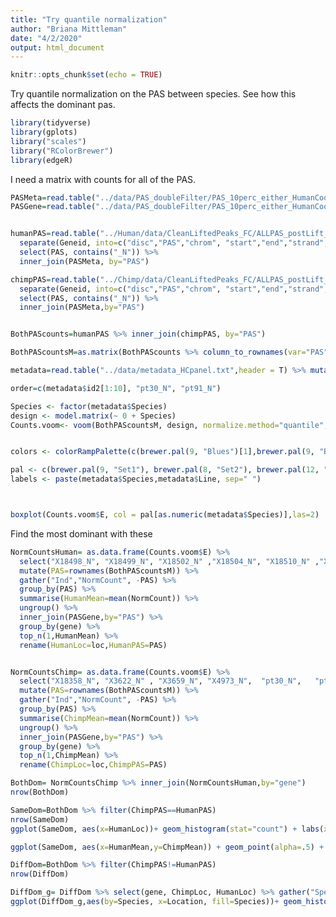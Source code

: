 ```yaml
---
title: "Try quantile normalization"
author: "Briana Mittleman"
date: "4/2/2020"
output: html_document
---
```


```r
knitr::opts_chunk$set(echo = TRUE)
```

Try quantile normalization on the PAS between species. See how this affects the dominant pas. 


```r
library(tidyverse)
library(gplots)
library("scales")
library("RColorBrewer")
library(edgeR)
```




I need a matrix with counts for all of the PAS. 
```r
PASMeta=read.table("../data/PAS_doubleFilter/PAS_10perc_either_HumanCoord_BothUsage_meta_doubleFilter.txt",header = T,stringsAsFactors = F) %>% select(PAS)
PASGene=read.table("../data/PAS_doubleFilter/PAS_10perc_either_HumanCoord_BothUsage_meta_doubleFilter.txt",header = T,stringsAsFactors = F) %>% select(PAS,gene,loc)


humanPAS=read.table("../Human/data/CleanLiftedPeaks_FC/ALLPAS_postLift_LocParsed_Human_fixed.fc", header=T, stringsAsFactors = F) %>% 
  separate(Geneid, into=c("disc","PAS","chrom", "start","end","strand","geneid"), sep=":") %>% 
  select(PAS, contains("_N")) %>% 
  inner_join(PASMeta, by="PAS")

chimpPAS=read.table("../Chimp/data/CleanLiftedPeaks_FC/ALLPAS_postLift_LocParsed_Chimp_fixed.fc", header=T, stringsAsFactors = F) %>% 
  separate(Geneid, into=c("disc","PAS","chrom", "start","end","strand","geneid"), sep=":") %>% 
  select(PAS, contains("_N")) %>% 
  inner_join(PASMeta,by="PAS")


BothPAScounts=humanPAS %>% inner_join(chimpPAS, by="PAS")

BothPAScountsM=as.matrix(BothPAScounts %>% column_to_rownames(var="PAS"))
```


```r
metadata=read.table("../data/metadata_HCpanel.txt",header = T) %>% mutate(id2=ifelse(grepl("pt", ID), ID, paste("X", ID, sep=""))) %>% filter(Fraction=="Nuclear")

order=c(metadata$id2[1:10], "pt30_N", "pt91_N")
```

```r
Species <- factor(metadata$Species)
design <- model.matrix(~ 0 + Species)
Counts.voom<- voom(BothPAScountsM, design, normalize.method="quantile", plot=T)


colors <- colorRampPalette(c(brewer.pal(9, "Blues")[1],brewer.pal(9, "Blues")[9]))(100)

pal <- c(brewer.pal(9, "Set1"), brewer.pal(8, "Set2"), brewer.pal(12, "Set3"))
labels <- paste(metadata$Species,metadata$Line, sep=" ")



boxplot(Counts.voom$E, col = pal[as.numeric(metadata$Species)],las=2)
```
Find the most dominant with these

```r
NormCountsHuman= as.data.frame(Counts.voom$E) %>%
  select("X18498_N", "X18499_N", "X18502_N" ,"X18504_N", "X18510_N" ,"X18523_N" ) %>% 
  mutate(PAS=rownames(BothPAScountsM)) %>% 
  gather("Ind","NormCount", -PAS) %>% 
  group_by(PAS) %>% 
  summarise(HumanMean=mean(NormCount)) %>% 
  ungroup() %>% 
  inner_join(PASGene,by="PAS") %>% 
  group_by(gene) %>% 
  top_n(1,HumanMean) %>% 
  rename(HumanLoc=loc,HumanPAS=PAS)


NormCountsChimp= as.data.frame(Counts.voom$E) %>%
  select("X18358_N", "X3622_N" , "X3659_N", "X4973_N",  "pt30_N",   "pt91_N" ) %>% 
  mutate(PAS=rownames(BothPAScountsM)) %>% 
  gather("Ind","NormCount", -PAS) %>% 
  group_by(PAS) %>% 
  summarise(ChimpMean=mean(NormCount)) %>% 
  ungroup() %>% 
  inner_join(PASGene,by="PAS") %>% 
  group_by(gene) %>% 
  top_n(1,ChimpMean) %>% 
  rename(ChimpLoc=loc,ChimpPAS=PAS)

BothDom= NormCountsChimp %>% inner_join(NormCountsHuman,by="gene")
nrow(BothDom)
```
```r
SameDom=BothDom %>% filter(ChimpPAS==HumanPAS)
nrow(SameDom)
ggplot(SameDom, aes(x=HumanLoc))+ geom_histogram(stat="count") + labs(x="Location", y="Number of Genes", title="Dominant PAS for genes with matching by species \n quantile normalization (n=7094)")
```

```r
ggplot(SameDom, aes(x=HumanMean,y=ChimpMean)) + geom_point(alpha=.5) + geom_abline(aes(slope=1, intercept=0), color="blue")

```
```r
DiffDom=BothDom %>% filter(ChimpPAS!=HumanPAS)
nrow(DiffDom)

```

```r
DiffDom_g= DiffDom %>% select(gene, ChimpLoc, HumanLoc) %>% gather("Species", "Location", -gene)
ggplot(DiffDom_g,aes(by=Species, x=Location, fill=Species))+ geom_histogram(stat="count",position = "dodge") + labs(x="Location", y="Number of Genes", title="Different Dominant PAS \n Quantile Normalized (n=2753)") + scale_fill_brewer(palette = "Dark2")+theme(legend.position='bottom')
```

